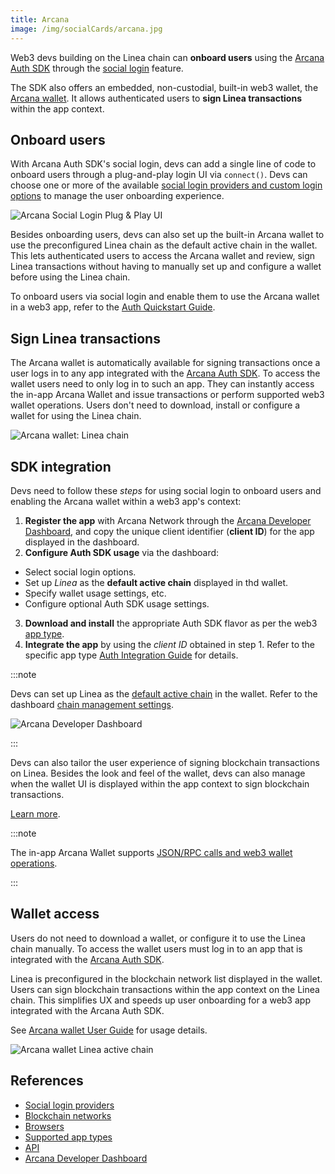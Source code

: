 ```yaml
---
title: Arcana
image: /img/socialCards/arcana.jpg
---
```


Web3 devs building on the Linea chain can **onboard users** using the [Arcana Auth SDK](https://arcana.network/auth) through the [social login](https://docs.arcana.network/concepts/social-login) feature. 

The SDK also offers an embedded, non-custodial, built-in web3 wallet, the [Arcana wallet](https://docs.arcana.network/concepts/anwallet/). It allows authenticated users to **sign Linea transactions** within the app context. 

## Onboard users

With Arcana Auth SDK's social login, devs can add a single line of code to onboard users through a plug-and-play login UI via `connect()`. Devs can choose one or more of the available [social login providers and custom login options](https://docs.arcana.network/setup/config-auth/) to manage the user onboarding experience. 

<div class="center-container">
  <div class="img-large">
      <img 
            src="/img/get_started/tooling/social_login/arcana/arcana_social_pnp_modal.png"
            alt="Arcana Social Login Plug & Play UI"
      />
  </div>
</div>

Besides onboarding users, devs can also set up the built-in Arcana wallet to use the preconfigured Linea chain as the default active chain in the wallet. This lets authenticated users to access the Arcana wallet and review, sign Linea transactions without having to manually set up and configure a wallet before using the Linea chain.  

To onboard users via social login and enable them to use the Arcana wallet in a web3 app, refer to the [Auth Quickstart Guide](https://docs.arcana.network/quick-start/). 

## Sign Linea transactions

The Arcana wallet is automatically available for signing transactions once a user logs in to any app integrated with the [Arcana Auth SDK](https://docs.arcana.network/concepts/authsdk). To access the wallet users need to only log in to such an app. They can instantly access the in-app Arcana Wallet and issue transactions or perform supported web3 wallet operations. Users don't need to download, install or configure a wallet for using the Linea chain.

<div class="center-container">
  <div class="img-large">
      <img 
            src="/img/get_started/tooling/social_login/arcana/arcana_wallet_linea_chain.png"
            alt="Arcana wallet: Linea chain"
      />
  </div>
</div>

## SDK integration

Devs need to follow these *steps* for using social login to onboard users and enabling the Arcana wallet within a web3 app's context:

1. **Register the app** with Arcana Network through the [Arcana Developer Dashboard](https://dashboard.arcana.network/), and copy the unique client identifier (**client ID**) for the app displayed in the dashboard.
2. **Configure Auth SDK usage** via the dashboard:
  - Select social login options.
  - Set up *Linea* as the **default active chain** displayed in thd wallet.
  - Specify wallet usage settings, etc.
  - Configure optional Auth SDK usage settings.
3. **Download and install** the appropriate Auth SDK flavor as per the web3 [app type](https://docs.arcana.network/sdk-installation). 
4. **Integrate the app** by using the *client ID* obtained in step 1. Refer to the specific app type [Auth Integration Guide](https://docs.arcana.network/auth/integrate/wagmi/) for details.

:::note

Devs can set up Linea as the [default active chain](https://docs.arcana.network/setup/config-dapp-with-db/) in the wallet. Refer to the dashboard [chain management settings](https://docs.arcana.network/setup/config-wallet-chains/#evm-chains). 

<div class="center-container">
  <div class="img-large">
      <img 
            src="/img/get_started/tooling/social_login/arcana/dashboard_setup.gif"
            alt="Arcana Developer Dashboard"
      />
  </div>
</div>

:::

Devs can also tailor the user experience of signing blockchain transactions on Linea. Besides the look and feel of the wallet, devs can also manage when the wallet UI is displayed within the app context to sign blockchain 
transactions.

[Learn more](https://docs.arcana.network/user-guides/wallet-ui/).

:::note

The in-app Arcana Wallet supports [JSON/RPC calls and web3 wallet operations](https://docs.arcana.network/auth/web3-ops/evm/).

:::

## Wallet access

Users do not need to download a wallet, or configure it to use the Linea chain manually. To access the wallet users must log in to an app that is integrated with the [Arcana Auth SDK](https://arcana.network/auth).

Linea is preconfigured in the blockchain network list displayed in the wallet. Users can sign blockchain transactions within the app context on the Linea chain. This simplifies UX and speeds up user onboarding for a web3 app integrated with the Arcana Auth SDK. 

See [Arcana wallet User Guide](https://docs.arcana.network/user-guides/wallet-ui/) for usage details.


<div class="center-container">
  <div class="img-large">
      <img 
            src="/img/get_started/tooling/social_login/arcana/arcana_wallet_linea.gif"
            alt="Arcana wallet Linea active chain "
      />
  </div>
</div>

## References

* [Social login providers](https://docs.arcana.network/web3-stack/auth/)
* [Blockchain networks](https://docs.arcana.network/web3-stack/chains/)
* [Browsers](https://docs.arcana.network/web3-stack/browsers/)
* [Supported app types](https://docs.arcana.network/web3-stack/apps/)
* [API](https://docs.arcana.network/auth/auth-usage-guide/)
* [Arcana Developer Dashboard](https://dashboard.arcana.network/)
